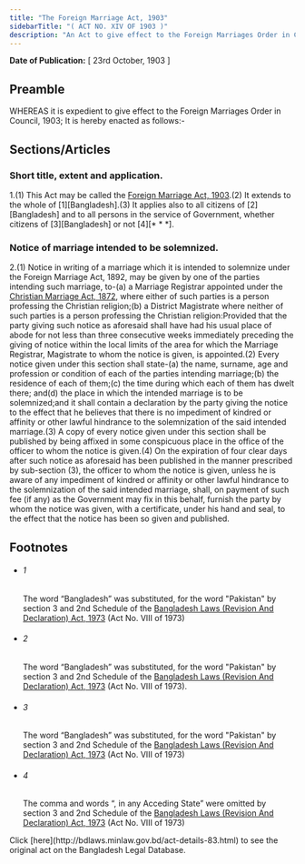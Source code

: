 ```yaml
---
title: "The Foreign Marriage Act, 1903"
sidebarTitle: "( ACT NO. XIV OF 1903 )"
description: "An Act to give effect to the Foreign Marriages Order in Council, 1903."
---
```


**Date of Publication:** [ 23rd October, 1903 ]

## Preamble

WHEREAS it is expedient to give effect to the Foreign Marriages Order in Council, 1903; It is hereby enacted as follows:-

## Sections/Articles

### Short title, extent and application.

1.(1) This Act may be called the [Foreign Marriage Act, 1903](/act-83.html "Foreign Marriage Act, 1903").(2) It extends to the whole of [1][Bangladesh].(3) It applies also to all citizens of [2][Bangladesh] and to all persons in the service of Government, whether citizens of [3][Bangladesh] or not [4][\* \* \*].

### Notice of marriage intended to be solemnized.

2.(1) Notice in writing of a marriage which it is intended to solemnize under the Foreign Marriage Act, 1892, may be given by one of the parties intending such marriage, to-(a) a Marriage Registrar appointed under the [Christian Marriage Act, 1872](/act-27.html "Christian Marriage Act, 1872"), where either of such parties is a person professing the Christian religion;(b) a District Magistrate where neither of such parties is a person professing the Christian religion:Provided that the party giving such notice as aforesaid shall have had his usual place of abode for not less than three consecutive weeks immediately preceding the giving of notice within the local limits of the area for which the Marriage Registrar, Magistrate to whom the notice is given, is appointed.(2) Every notice given under this section shall state-(a) the name, surname, age and profession or condition of each of the parties intending marriage;(b) the residence of each of them;(c) the time during which each of them has dwelt there; and(d) the place in which the intended marriage is to be solemnized;and it shall contain a declaration by the party giving the notice to the effect that he believes that there is no impediment of kindred or affinity or other lawful hindrance to the solemnization of the said intended marriage.(3) A copy of every notice given under this section shall be published by being affixed in some conspicuous place in the office of the officer to whom the notice is given.(4) On the expiration of four clear days after such notice as aforesaid has been published in the manner prescribed by sub-section (3), the officer to whom the notice is given, unless he is aware of any impediment of kindred or affinity or other lawful hindrance to the solemnization of the said intended marriage, shall, on payment of such fee (if any) as the Government may fix in this behalf, furnish the party by whom the notice was given, with a certificate, under his hand and seal, to the effect that the notice has been so given and published.

## Footnotes

- ###### 1

  The word “Bangladesh” was substituted, for the word "Pakistan" by section 3 and 2nd Schedule of the [Bangladesh Laws (Revision And Declaration) Act, 1973](/act-430.html "Bangladesh Laws (Revision And Declaration) Act, 1973") (Act No. VIII of 1973)

- ###### 2

  The word “Bangladesh” was substituted, for the word "Pakistan" by section 3 and 2nd Schedule of the [Bangladesh Laws (Revision And Declaration) Act, 1973](/act-430.html "Bangladesh Laws (Revision And Declaration) Act, 1973") (Act No. VIII of 1973).

- ###### 3

  The word “Bangladesh” was substituted, for the word "Pakistan" by section 3 and 2nd Schedule of the [Bangladesh Laws (Revision And Declaration) Act, 1973](/act-430.html "Bangladesh Laws (Revision And Declaration) Act, 1973") (Act No. VIII of 1973)

- ###### 4

  The comma and words “, in any Acceding State” were omitted by section 3 and 2nd Schedule of the [Bangladesh Laws (Revision And Declaration) Act, 1973](/act-430.html "Bangladesh Laws (Revision And Declaration) Act, 1973") (Act No. VIII of 1973)

<Note>
  Click [here](http://bdlaws.minlaw.gov.bd/act-details-83.html) to see the original act on the Bangladesh Legal Database.
</Note>
